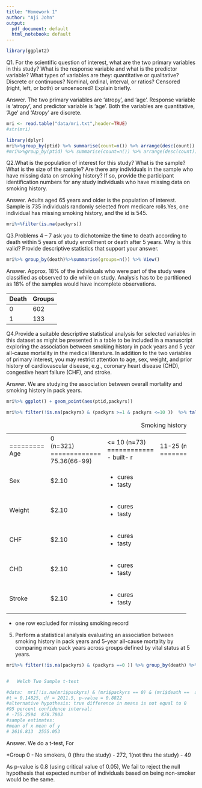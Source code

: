 ```yaml
---
title: "Homework 1"
author: "Aji John"
output:
  pdf_document: default
  html_notebook: default
---
```


```r
library(ggplot2)
```

Q1. For the scientific question of interest, what are the two primary variables in this study? What is the response variable and what is the predictor variable?   What types of variables are they:  quantitative or qualitative?  Discrete or continuous?  Nominal, ordinal, interval, or ratios?  Censored (right, left, or both) or uncensored? Explain briefly.

Answer. The two primary variables are 'atropy', and 'age'. Response variable is 'atropy', and predictor variable is 'age'. Both the variables are quantitative, 'Age' and 'Atropy' are discrete.

```r
mri <- read.table("data/mri.txt",header=TRUE) 
#str(mri)
```


```r
library(dplyr)
mri%>%group_by(ptid) %>% summarise(count=n()) %>% arrange(desc(count)) %>% tail()
#mri%>%group_by(ptid) %>% summarise(count=n()) %>% arrange(desc(count))
```
Q2.What is the population of interest for this study?  What is the sample?  What is the size of the sample?  Are there any individuals in the sample who have missing data on smoking history?  If so, provide the participant identification numbers for any study individuals who have missing data on smoking history.

Answer. Adults aged 65 years and older is the population of interest. Sample is 735 individuals randomly selected from medicare rolls.Yes, one individual has missing smoking history, and the id is 545.

```r
mri%>%filter(is.na(packyrs))
```

Q3.Problems 4 – 7 ask you to dichotomize the time to death according to death within 5 years of study enrollment or death after 5 years. Why is this valid? Provide descriptive statistics that support your answer. 

```r
mri%>% group_by(death)%>%summarise(groups=n()) %>% View()
```
Answer. Approx. 18% of the individuals who were part of the study were classified as observed to die while on study. Analysis has to be partitioned as 18% of the samples would have incomplete observations. 

Death   | Groups
--------| ------
0       | 602
1       | 133

Q4.Provide a suitable descriptive statistical analysis for selected variables in this dataset as might be presented in a table to be included in a manuscript exploring the association between smoking history in pack years and 5 year all-cause mortality in the medical literature. In addition to the two variables of primary interest, you may restrict attention to age, sex, weight, and prior history of cardiovascular disease, e.g., coronary heart disease (CHD), congestive heart failure (CHF), and stroke.

Answer. We are studying the association between overall mortality and smoking history in pack years.

```r
mri%>% ggplot() + geom_point(aes(ptid,packyrs))
```

```r
mri%>% filter(!is.na(packyrs) & (packyrs >=1 & packyrs <=10 ))  %>% tally()

```

: Smoking history.

+---------+-------------+------------+-------------+------------+------------+        
|         | 0  <br>     | <= 10      | 11-25       |26-50       | greater than 50  
|         | (n=321)     | (n=73)     | (n=99)      | (n=148)    | (n=93)
+=========+=============+============+=============+============+============+
| Age     | 75.36(66-99)| - built- r |             |            |
|         |             |            |             |            |
+---------+-------------+------------+-------------+------------+------------+
| Sex     | $2.10       | - cures    |             |            |
|         |             | - tasty    |             |            |
+---------+-------------+------------+-------------+------------+------------+
| Weight  | $2.10       | - cures    |             |            |
|         |             | - tasty    |             |            |
+---------+-------------+------------+-------------+------------+------------+
| CHF     | $2.10       | - cures    |             |            |
|         |             | - tasty    |             |            |
+---------+-------------+------------+-------------+------------+------------+
| CHD     | $2.10       | - cures    |             |            |
|         |             | - tasty    |             |            |
+---------+-------------+------------+-------------+------------+------------+
| Stroke  | $2.10       | - cures    |             |            |
|         |             | - tasty    |             |            |
+---------+-------------+------------+-------------+------------+------------+

* one row excluded for missing smoking record

5.   Perform a statistical analysis evaluating an association between smoking history in pack years and 5-year all-cause mortality by comparing mean pack years across groups defined by vital status at 5 years. 

```r
mri%>% filter(!is.na(packyrs) & (packyrs ==0 )) %>% group_by(death) %>% summarise(count= n()) 


#	Welch Two Sample t-test

#data:  mri[!is.na(mri$packyrs) & (mri$packyrs == 0) & (mri$death ==  and mri[!is.na(mri$packyrs) & (mri$packyrs == 0) & (mri$death ==     0), ] and     1), ]
#t = 0.14825, df = 2011.5, p-value = 0.8822
#alternative hypothesis: true difference in means is not equal to 0
#95 percent confidence interval:
# -755.2594  878.7803
#sample estimates:
#mean of x mean of y 
# 2616.813  2555.053 
```

Answer. We do a t-test, For

*Group 0 - No smokers, 0 (thru the study) - 272, 1(not thru the study) - 49

As p-value is 0.8 (using critical value of 0.05), We fail to reject the null hypothesis that expected number of individuals based on being non-smoker would be the same.
